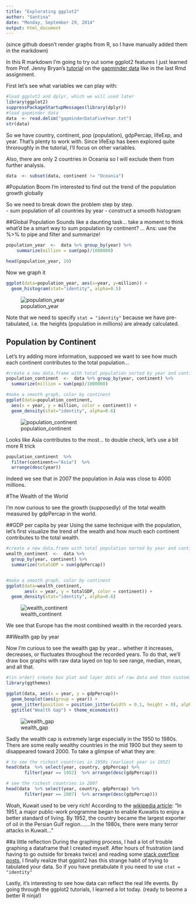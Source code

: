 ```yaml
---
title: "Explorating ggplot2"
author: "Santina"
date: "Monday, September 29, 2014"
output: html_document
---
```


(since github doesn't render graphs from R, so I have manually added them in the markdown)

In this R markdown I'm going to try out some ggplot2 features I just learned from Prof. Jenny Bryan's [tutorial](https://github.com/jennybc/ggplot2-tutorial) on the [gapminder data](http://www.stat.ubc.ca/~jenny/notOcto/STAT545A/examples/gapminder/data/gapminderDataFiveYear.txt) like in the last Rmd assignment. 

First let's see what variables we can play with: 

```r
#load ggplot2 and dplyr, which we will used later
library(ggplot2) 
suppressPackageStartupMessages(library(dplyr))
#load gapminder data 
data  <- read.delim("gapminderDataFiveYear.txt")
str(data)
```

So we have country, continent, pop (population), gdpPercap, lifeExp, and year. That's plenty to work with. Since lifeExp has been explored quite throroughly in the tutorial, I'll focus on other variables. 

Also, there are only 2 countries in Oceania so I will exclude them from further analysis. 

```r
data  <- subset(data, continent != "Oceania")
```

#Population Boom
I'm interested to find out the trend of the population growth globally 

So we need to break down the problem step by step.  
- sum population of all countries by year 
- construct a smooth histogram 

##Global Population
Sounds like a daunting task... take a moment to think what'd be a smart way to sum population by continent? 
...
Ans: use the %>% to pipe and filter and summarize! 
```r
population_year  <-  data %>% group_by(year) %>% 
    summarize(million = sum(pop)/1000000) 

head(population_year, 10)
```

Now we graph it 
```r
ggplot(data=population_year, aes(x=year, y=million)) + 
  geom_histogram(stat="identity", alpha=0.5)

```
![population_year](./image_HW3/population_year.png)

Note that we need to specify `stat = "identity"` because we have pre-tabulated, i.e. the heights (population in millions) are already calculated. 

## Population by Continent 
Let's try adding more information, supposed we want to see how much each continent contributes to the total population... 

```r
#create a new data.frame with total population sorted by year and continent
population_continent  <-  data %>% group_by(year, continent) %>% 
  summarize(million = sum(pop)/1000000) 

#make a smooth graph, color by continent
ggplot(data=population_continent, 
  aes(x = year, y = million, color = continent)) + 
  geom_density(stat="identity", alpha=0.6)

```
![population_continent](./image_HW3/population_continent.png)

Looks like Asia contributes to the most... to double check, let's use a bit more R trick 

```r
population_continent  %>% 
  filter(continent=="Asia")  %>% 
  arrange(desc(year))

```

Indeed we see that in 2007 the population in Asia was close to 4000 millions. 

#The Wealth of the World 

I'm now curious to see the growth (supposedly) of the total wealth measured by gdpPercap in the world. 


##GDP per capita by year 
Using the same technique with the population, let's first visualize the trend of the wealth and how much each continent contributes to the total wealth. 


```r
#create a new data.frame with total population sorted by year and continent
wealth_continent  <-  data %>% 
  group_by(year, continent) %>% 
  summarize(totalGDP = sum(gdpPercap)) 


#make a smooth graph, color by continent
ggplot(data=wealth_continent, 
       aes(x = year, y = totalGDP, color = continent)) + 
  geom_density(stat="identity", alpha=0.6)

```
![wealth_continent](./image_HW3/wealth_continent.png)

We see that Europe has the most combined wealth in the recorded years. 


##Wealth gap by year 

Now I'm curious to see the wealth gap by year... whether it increases, decreases, or fluctuates throughout the recorded years. To do that, we'll draw box graphs with raw data layed on top to see range, median, mean, and all that.  

```r
#(in order) create box plot and layer dots of raw data and then customize the title and theme
library(ggthemes) 

ggplot(data, aes(x = year, y = gdpPercap))+
  geom_boxplot(aes(group = year)) +
  geom_jitter(position = position_jitter(width = 0.1, height = 0), alpha = 1/4) +
  ggtitle("Wealth Gap") + theme_economist()

```

![wealth_gap](./image_HW3/wealth_gap.png)

Sadly the wealth cap is extremely large especially in the 1950 to 1980s. There are some really wealthy countries in the mid 1900 but they seem to disappeared toward 2000. To take a glimpse of what they are: 

```r
# to see the richest countries in 1950s (earliest year is 1952)
head(data  %>% select(year, country, gdpPercap) %>% 
       filter(year == 1952)  %>% arrange(desc(gdpPercap)))

# see the richest countries in 2007 
head(data  %>% select(year, country, gdpPercap) %>% 
       filter(year == 2007)  %>% arrange(desc(gdpPercap)))

```

Woah, Kuwait used to be very rich! According to the [wikipedia article](http://en.wikipedia.org/wiki/Kuwait#Economic_prosperity): 
"In 1951, a major public-work programme began to enable Kuwaitis to enjoy a better standard of living. By 1952, the country became the largest exporter of oil in the Persian Gulf region.......In the 1980s, there were many terror attacks in Kuwait..." 

##a little reflection 
During the graphing process, I had a lot of trouble graphing a dataframe that I created myself. After hours of frustration (and having to go outside for breaks twice) and reading some [stack overflow posts](http://stackoverflow.com/questions/15651084/ggplot2-mapping-variable-to-y-and-using-stat-bin), I finally realize that ggplot2 has this strange habit of trying to tabulated your data. So if you have pretabulate it you need to use `stat = "identity"` 

Lastly, it's interesting to see how data can reflect the real life events. By going through the ggplot2 tutorials, I learned a lot today. (ready to beome a better R ninja!)

